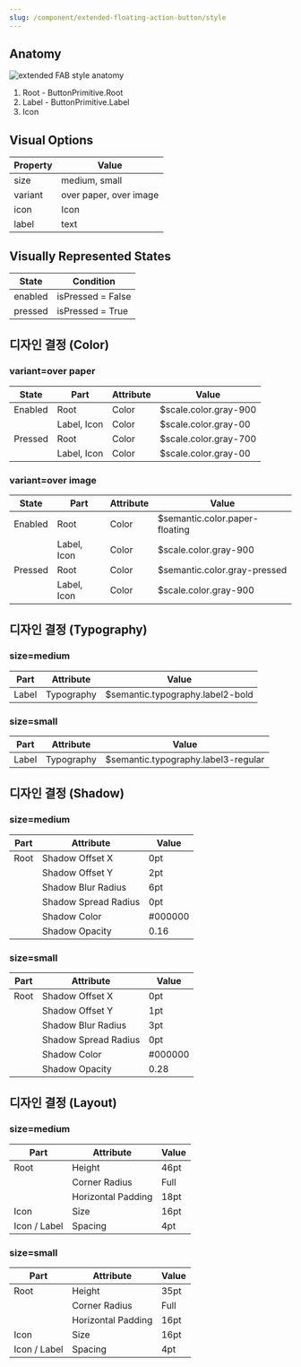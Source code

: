 ```yaml
---
slug: /component/extended-floating-action-button/style
---
```


## Anatomy

<Anatomy>![extended FAB style anatomy](./images/anatomy.png)</Anatomy>

1. Root - ButtonPrimitive.Root
2. Label - ButtonPrimitive.Label
3. Icon

## Visual Options

| Property | Value                  |
| -------- | ---------------------- |
| size     | medium, small          |
| variant  | over paper, over image |
| icon     | Icon                   |
| label    | text                   |

## Visually Represented States

| State   | Condition         |
| ------- | ----------------- |
| enabled | isPressed = False |
| pressed | isPressed = True  |

## 디자인 결정 (Color)

### variant=over paper

| State   | Part        | Attribute | Value                 |
| ------- | ----------- | --------- | --------------------- |
| Enabled | Root        | Color     | $scale.color.gray-900 |
|         | Label, Icon | Color     | $scale.color.gray-00  |
| Pressed | Root        | Color     | $scale.color.gray-700 |
|         | Label, Icon | Color     | $scale.color.gray-00  |

### variant=over image

| State   | Part        | Attribute | Value                          |
| ------- | ----------- | --------- | ------------------------------ |
| Enabled | Root        | Color     | $semantic.color.paper-floating |
|         | Label, Icon | Color     | $scale.color.gray-900          |
| Pressed | Root        | Color     | $semantic.color.gray-pressed   |
|         | Label, Icon | Color     | $scale.color.gray-900          |

## 디자인 결정 (Typography)

### size=medium

| Part  | Attribute  | Value                            |
| ----- | ---------- | -------------------------------- |
| Label | Typography | $semantic.typography.label2-bold |

### size=small

| Part  | Attribute  | Value                               |
| ----- | ---------- | ----------------------------------- |
| Label | Typography | $semantic.typography.label3-regular |

## 디자인 결정 (Shadow)

### size=medium

| Part | Attribute            | Value   |
| ---- | -------------------- | ------- |
| Root | Shadow Offset X      | 0pt     |
|      | Shadow Offset Y      | 2pt     |
|      | Shadow Blur Radius   | 6pt     |
|      | Shadow Spread Radius | 0pt     |
|      | Shadow Color         | #000000 |
|      | Shadow Opacity       | 0.16    |

### size=small

| Part | Attribute            | Value   |
| ---- | -------------------- | ------- |
| Root | Shadow Offset X      | 0pt     |
|      | Shadow Offset Y      | 1pt     |
|      | Shadow Blur Radius   | 3pt     |
|      | Shadow Spread Radius | 0pt     |
|      | Shadow Color         | #000000 |
|      | Shadow Opacity       | 0.28    |

## 디자인 결정 (Layout)

### size=medium

| Part         | Attribute          | Value |
| ------------ | ------------------ | ----- |
| Root         | Height             | 46pt  |
|              | Corner Radius      | Full  |
|              | Horizontal Padding | 18pt  |
| Icon         | Size               | 16pt  |
| Icon / Label | Spacing            | 4pt   |

### size=small

| Part         | Attribute          | Value |
| ------------ | ------------------ | ----- |
| Root         | Height             | 35pt  |
|              | Corner Radius      | Full  |
|              | Horizontal Padding | 16pt  |
| Icon         | Size               | 16pt  |
| Icon / Label | Spacing            | 4pt   |
